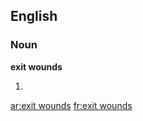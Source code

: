 ==English==

===Noun===
'''exit wounds'''

# {{plural of|exit wound}}

[[ar:exit wounds]]
[[fr:exit wounds]]
